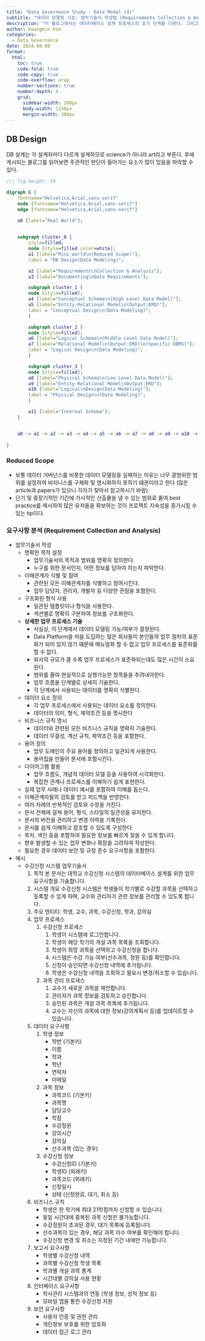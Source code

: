 ```yaml
---
title: "Data Governance Study - Data Model (4)"
subtitle: "데이터 모델링 기초: 업무기술서 작성법 (Requirements Collection & Analysis)"
description: "이 블로그에서는 데이터베이스 설계 프로세스의 초기 단계를 다룬다. 그리고 업무기술서 작성 방법을 설명한다. 데이터 모델링과 데이터베이스 설계 프로젝트를 시작하는 실무자들을 위한 정보를 제공한다."
author: Kwangmin Kim
categories:
  - Data Governance
date: 2024-08-08
format: 
  html:
    toc: true  
    code-fold: true
    code-copy: true
    code-overflow: wrap
    number-sections: true
    number-depth: 4
    grid:
      sidebar-width: 200px
      body-width: 1150px
      margin-width: 300px
---
```


## DB Design

DB 설계는 각 설계자마다 다르게 설계하므로 science가 아니라 art라고 부른다. 후에 게시되는 블로그를 읽어보면 주관적인 판단이 들어가는 요소가 많이 있음을 파악할 수 있다.

```dot
//| fig-height: 14

digraph G {
	fontname="Helvetica,Arial,sans-serif"
	node [fontname="Helvetica,Arial,sans-serif"]
	edge [fontname="Helvetica,Arial,sans-serif"]

    a0 [label="Real World"];
    

	subgraph cluster_0 {
		style=filled;
		node [style=filled,color=white];
		a1 [label="Mini-world\n(Reduced Scope)"];
		label = "DB Design(Data Modeling)";

        a2 [label="Requirements\nCollection & Analysis"];
        a3 [label="Documenting\nData Requirements"];

        subgraph cluster_1 {
		node [style=filled];
        a4 [label="Conceptual Schema\n(High Level Data Model)"];
        a5 [label="Entity-Relational Model\n(Output:ERD)"];
        label = "Conceptual Design\n(Data Modeling)";
	    }

        subgraph cluster_2 {
		node [style=filled];
        a6 [label="Logical Schema\n(Middle Level Data Model)"];
        a7 [label="Relational Model\n(Output:ERD)\n(Specific DBMS)"];
        label = "Logical Design\n(Data Modeling)";
	    }

        subgraph cluster_3 {
		node [style=filled];
        a8 [label="Physical Schema\n(Low Level Data Model)"];
        a9 [label="Entity-Relational Model\nOutput:ERD"];
        a10 [label="Logical\nDesign(Data Modeling)"];
        label = "Physical Design\n(Data Modeling)";
	    }

        a11 [label="Internal Schema"];
	}


	a0 -> a1 -> a2 -> a3 -> a4 -> a5 -> a6 -> a7 -> a8 -> a9 -> a10 -> a11;
    
}

```    

### Reduced Scope

* 보통 데이터 거버넌스를 비롯한 데이터 모델링을 실패하는 이유는 너무 광범위한 범위를 설정하여 비지니스를 구체화 및 명시화하지 못하기 떄문이라고 한다 (많은 article과 papers가 있으니 각자가 찾아서 참고하시기 바람).
* 단기 및 중장기적인 기간에 가시적인 산출물을 낼 수 있는 범위로 줄여 best practice를 제시하여 많은 유저들을 확보하는 것이 프로젝트 지속성을 증가시킬 수 있는 tip이다.

### 요구사항 분석 (Requirement Collection and Analysis) 

* 업무기술서 작성
    * 명확한 목적 설정
        * 업무기술서의 목적과 범위를 명확히 정의한다.
        * 누구를 위한 문서인지, 어떤 정보를 담아야 하는지 파악한다.
    * 이해관계자 식별 및 참여
        * 관련된 모든 이해관계자를 식별하고 참여시킨다.
        * 업무 담당자, 관리자, 개발자 등 다양한 관점을 포함한다.
    * 구조화된 형식 사용
        * 일관된 템플릿이나 형식을 사용한다.
        * 섹션별로 명확히 구분하여 정보를 구조화한다.
    * **상세한 업무 프로세스 기술**
        * 사실상, 이 단계에서 데이터 모델링 가능/여부가 결정된다.
        * Data Platform을 처음 도입하는 많은 회사들이 본인들의 업무 절차의 표준화가 되어 있지 않기 떄문에 메뉴얼화 할 수 없고 업무 프로세스를 표준화를 할 수 없다.
        * 회사의 규모가 클 수록 업무 프로세스가 표준화되는데도 많은 시간이 소요된다. 
        * 범위를 줄여 현실적으로 실행가능한 항목들을 추려내야한다.
        * 업무 흐름을 단계별로 상세히 기술한다.
        * 각 단계에서 사용되는 데이터를 명확히 식별한다.
    * 데이터 요소 정의
        * 각 업무 프로세스에서 사용되는 데이터 요소를 정의한다.
        * 데이터의 의미, 형식, 제약조건 등을 명시한다
    * 비즈니스 규칙 명시
        * 데이터와 관련된 모든 비즈니스 규칙을 명확히 기술한다.
        * 데이터 무결성, 계산 규칙, 제약조건 등을 포함한다.
    * 용어 정의
        * 업무 도메인의 주요 용어를 정의하고 일관되게 사용한다.
        * 용어집을 만들어 문서에 포함시킨다.
    * 다이어그램 활용
        * 업무 흐름도, 개념적 데이터 모델 등을 사용하여 시각화한다.
        * 복잡한 관계나 프로세스를 이해하기 쉽게 표현한다.
    * 실제 업무 사례나 데이터 예시를 포함하여 이해를 돕는다.
    * 이해관계자들의 검토를 받고 피드백을 반영한다.
    * 여러 차례의 반복적인 검토와 수정을 거친다.
    * 문서 전체에 걸쳐 용어, 형식, 스타일의 일관성을 유지한다.
    * 문서의 버전을 관리하고 변경 이력을 기록한다.
    * 문서를 쉽게 이해하고 참조할 수 있도록 구성한다.
    * 목차, 색인 등을 포함하여 필요한 정보를 빠르게 찾을 수 있게 합니다.
    * 향후 발생할 수 있는 업무 변화나 확장을 고려하여 작성한다. 
    * 필요한 경우 데이터 보안 및 규정 준수 요구사항을 포함한다.
* 예시 
    * 수강신청 시스템 업무기술서
        1. 목적
        본 문서는 대학교 수강신청 시스템의 데이터베이스 설계를 위한 업무 요구사항을 기술합니다.
        2. 시스템 개요
        수강신청 시스템은 학생들이 학기별로 수강할 과목을 선택하고 등록할 수 있게 하며, 교수와 관리자가 관련 정보를 관리할 수 있도록 합니다.
        3. 주요 엔티티: 학생, 교수, 과목, 수강신청, 학과, 강의실
        4. 업무 프로세스
            1. 수강신청 프로세스
                1. 학생이 시스템에 로그인합니다.
                1. 학생이 해당 학기의 개설 과목 목록을 조회합니다.
                1. 학생이 희망 과목을 선택하고 수강신청을 합니다.
                1. 시스템은 수강 가능 여부(선수과목, 정원 등)를 확인합니다.
                1. 신청이 승인되면 수강신청 내역에 추가됩니다.
                1. 학생은 수강신청 내역을 조회하고 필요시 변경/취소할 수 있습니다.
            2. 과목 관리 프로세스
                1. 교수가 새로운 과목을 제안합니다.
                1. 관리자가 과목 정보를 검토하고 승인합니다.
                1. 승인된 과목은 개설 과목 목록에 추가됩니다.
                1. 교수는 자신의 과목에 대한 정보(강의계획서 등)를 업데이트할 수 있습니다.
        5. 데이터 요구사항
            1. 학생 정보 
                * 학번 (기본키)
                * 이름
                * 학과
                * 학년
                * 연락처
                * 이메일
            2. 과목 정보
                * 과목코드 (기본키)
                * 과목명
                * 담당교수
                * 학점
                * 수강정원
                * 강의시간
                * 강의실
                * 선수과목 (있는 경우)
            3. 수강신청 정보
                * 수강신청ID (기본키)
                * 학생ID (외래키)
                * 과목코드 (외래키)
                * 신청일시
                * 상태 (신청완료, 대기, 취소 등)
        6. 비즈니스 규칙
            * 학생은 한 학기에 최대 21학점까지 신청할 수 있습니다.
            * 동일 시간대에 중복된 과목 신청은 불가능합니다.
            * 수강정원이 초과된 경우, 대기 목록에 등록됩니다.
            * 선수과목이 있는 경우, 해당 과목 이수 여부를 확인해야 합니다.
            * 수강신청 변경 및 취소는 지정된 기간 내에만 가능합니다.
        7. 보고서 요구사항
            * 학생별 수강신청 내역
            * 과목별 수강신청 학생 목록
            * 학과별 개설 과목 통계
            * 시간대별 강의실 사용 현황
        8. 인터페이스 요구사항
            * 학사관리 시스템과의 연동 (학생 정보, 성적 정보 등)
            * 모바일 앱을 통한 수강신청 지원
        9. 보안 요구사항
            * 사용자 인증 및 권한 관리
            * 개인정보 보호를 위한 암호화
            * 데이터 접근 로그 관리
